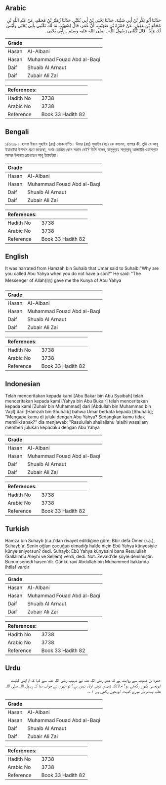 ## Arabic


<div dir="rtl" lang="ar" style={{fontSize:'larger',backgroundColor:'#f8f9fa',padding:20}}>
حَدَّثَنَا أَبُو بَكْرِ بْنُ أَبِي شَيْبَةَ، حَدَّثَنَا يَحْيَى بْنُ أَبِي بُكَيْرٍ، حَدَّثَنَا زُهَيْرُ بْنُ مُحَمَّدٍ، عَنْ عَبْدِ اللَّهِ بْنِ مُحَمَّدِ بْنِ عَقِيلٍ، عَنْ حَمْزَةَ بْنِ صُهَيْبٍ، أَنَّ عُمَرَ، قَالَ لِصُهَيْبٍ مَا لَكَ تَكْتَنِي بِأَبِي يَحْيَى وَلَيْسَ لَكَ وَلَدٌ ‏.‏ قَالَ كَنَّانِي رَسُولُ اللَّهِ ـ صلى الله عليه وسلم ـ بِأَبِي يَحْيَى ‏.‏
</div>
<div style={{backgroundColor:'#f8f9fa',padding:20, marginBottom: 10}}><table> <thead> <tr> <th>Grade</th> <th></th> </tr> </thead> <tbody> <tr><td>Hasan</td><td>Al-Albani</td></tr><tr><td>Hasan</td><td>Muhammad Fouad Abd al-Baqi</td></tr><tr><td>Daif</td><td>Shuaib Al Arnaut</td></tr><tr><td>Daif</td><td>Zubair Ali Zai</td></tr></tbody></table><table> <thead> <tr> <th>References:</th> <th></th> </tr> </thead> <tbody><tr><td>Hadith No</td><td>3738</td></tr><tr><td>Arabic No</td><td>3738</td></tr><tr><td>Reference</td><td>Book 33 Hadith 82</td></tr></tbody></table></div>

## Bengali


<div dir="ltr" lang="bn" style={{fontSize:'larger',backgroundColor:'#f8f9fa',padding:20}}>
১/৩৭৩৮। হামযা ইবনে সুহাইব (রাঃ) থেকে বর্ণিত। উমার (রাঃ) সুহাইব (রাঃ) কে বললেন, ব্যাপার কী, তুমি যে আবূ ইয়াহইয়া উপনাম গ্রহণ করেছো, অথচ তোমার কোন সন্তান নেই? তিনি বলেন, রাসূলুল্লাহ সাল্লাল্লাহু আলাইহি ওয়াসাল্লাম আমার উপনাম রেখেছেন আবূ ইয়াহইয়া।
</div>
<div style={{backgroundColor:'#f8f9fa',padding:20, marginBottom: 10}}><table> <thead> <tr> <th>Grade</th> <th></th> </tr> </thead> <tbody> <tr><td>Hasan</td><td>Al-Albani</td></tr><tr><td>Hasan</td><td>Muhammad Fouad Abd al-Baqi</td></tr><tr><td>Daif</td><td>Shuaib Al Arnaut</td></tr><tr><td>Daif</td><td>Zubair Ali Zai</td></tr></tbody></table><table> <thead> <tr> <th>References:</th> <th></th> </tr> </thead> <tbody><tr><td>Hadith No</td><td>3738</td></tr><tr><td>Arabic No</td><td>3738</td></tr><tr><td>Reference</td><td>Book 33 Hadith 82</td></tr></tbody></table></div>

## English


<div dir="ltr" lang="en" style={{fontSize:'larger',backgroundColor:'#f8f9fa',padding:20}}>
It was narrated from Hamzah bin Suhaib that Umar said to Suhaib:"Why are you called Abu Yahya when you do not have a son?" He said: "The Messenger of Allah(ﷺ) gave me the Kunya of Abu Yahya
</div>
<div style={{backgroundColor:'#f8f9fa',padding:20, marginBottom: 10}}><table> <thead> <tr> <th>Grade</th> <th></th> </tr> </thead> <tbody> <tr><td>Hasan</td><td>Al-Albani</td></tr><tr><td>Hasan</td><td>Muhammad Fouad Abd al-Baqi</td></tr><tr><td>Daif</td><td>Shuaib Al Arnaut</td></tr><tr><td>Daif</td><td>Zubair Ali Zai</td></tr></tbody></table><table> <thead> <tr> <th>References:</th> <th></th> </tr> </thead> <tbody><tr><td>Hadith No</td><td>3738</td></tr><tr><td>Arabic No</td><td>3738</td></tr><tr><td>Reference</td><td>Book 33 Hadith 82</td></tr></tbody></table></div>

## Indonesian


<div dir="ltr" lang="id" style={{fontSize:'larger',backgroundColor:'#f8f9fa',padding:20}}>
Telah menceritakan kepada kami [Abu Bakar bin Abu Syaibah] telah menceritakan kepada kami [Yahya bin Abu Bukair] telah menceritakan kepada kami [Zuhair bin Muhammad] dari [Abdullah bin Muhammad bin 'Aqil] dari [Hamzah bin Shuhaib] bahwa Umar berkata kepada [Shuhaib]; "Mengapa kamu di juluki dengan Abu Yahya? Sedangkan kamu tidak memiliki anak?" dia menjawab; "Rasulullah shallallahu 'alaihi wasallam memberi julukan kepadaku dengan Abu Yahya
</div>
<div style={{backgroundColor:'#f8f9fa',padding:20, marginBottom: 10}}><table> <thead> <tr> <th>Grade</th> <th></th> </tr> </thead> <tbody> <tr><td>Hasan</td><td>Al-Albani</td></tr><tr><td>Hasan</td><td>Muhammad Fouad Abd al-Baqi</td></tr><tr><td>Daif</td><td>Shuaib Al Arnaut</td></tr><tr><td>Daif</td><td>Zubair Ali Zai</td></tr></tbody></table><table> <thead> <tr> <th>References:</th> <th></th> </tr> </thead> <tbody><tr><td>Hadith No</td><td>3738</td></tr><tr><td>Arabic No</td><td>3738</td></tr><tr><td>Reference</td><td>Book 33 Hadith 82</td></tr></tbody></table></div>

## Turkish


<div dir="ltr" lang="tr" style={{fontSize:'larger',backgroundColor:'#f8f9fa',padding:20}}>
Hamza bin Suhayb (r.a.)'dan rivayet edildiğine göre: Bbir defa Ömer (r.a.), Suhayb'a: Senin oğlan çocuğun olmadığı halde niçin Ebû Yahya künyesiyle künyeleniyorsun? dedi. Suhayb: Ebû Yahya künyesini bana Resulullah (Sallallahu Aleyhi ve Sellem) verdi, dedi. Not: Zevaid'de şöyle denilmiştir: Bunun senedi hasen'dlr. Çünkü ravi Abdullah bin Muhammed hakkında ihtilaf vardır
</div>
<div style={{backgroundColor:'#f8f9fa',padding:20, marginBottom: 10}}><table> <thead> <tr> <th>Grade</th> <th></th> </tr> </thead> <tbody> <tr><td>Hasan</td><td>Al-Albani</td></tr><tr><td>Hasan</td><td>Muhammad Fouad Abd al-Baqi</td></tr><tr><td>Daif</td><td>Shuaib Al Arnaut</td></tr><tr><td>Daif</td><td>Zubair Ali Zai</td></tr></tbody></table><table> <thead> <tr> <th>References:</th> <th></th> </tr> </thead> <tbody><tr><td>Hadith No</td><td>3738</td></tr><tr><td>Arabic No</td><td>3738</td></tr><tr><td>Reference</td><td>Book 33 Hadith 82</td></tr></tbody></table></div>

## Urdu


<div dir="rtl" lang="ur" style={{fontSize:'larger',backgroundColor:'#f8f9fa',padding:20}}>
حمزہ بن صہیب سے روایت ہے کہ عمر رضی اللہ عنہ نے صہیب رضی اللہ عنہ سے کہا کہ تم اپنی کنیت ابویحییٰ کیوں رکھتے ہو؟ حالانکہ تمہیں کوئی اولاد نہیں ہے؟ تو انہوں نے جواب دیا کہ رسول اللہ صلی اللہ علیہ وسلم نے میری کنیت ابویحییٰ رکھی ہے ۱؎۔
</div>
<div style={{backgroundColor:'#f8f9fa',padding:20, marginBottom: 10}}><table> <thead> <tr> <th>Grade</th> <th></th> </tr> </thead> <tbody> <tr><td>Hasan</td><td>Al-Albani</td></tr><tr><td>Hasan</td><td>Muhammad Fouad Abd al-Baqi</td></tr><tr><td>Daif</td><td>Shuaib Al Arnaut</td></tr><tr><td>Daif</td><td>Zubair Ali Zai</td></tr></tbody></table><table> <thead> <tr> <th>References:</th> <th></th> </tr> </thead> <tbody><tr><td>Hadith No</td><td>3738</td></tr><tr><td>Arabic No</td><td>3738</td></tr><tr><td>Reference</td><td>Book 33 Hadith 82</td></tr></tbody></table></div>